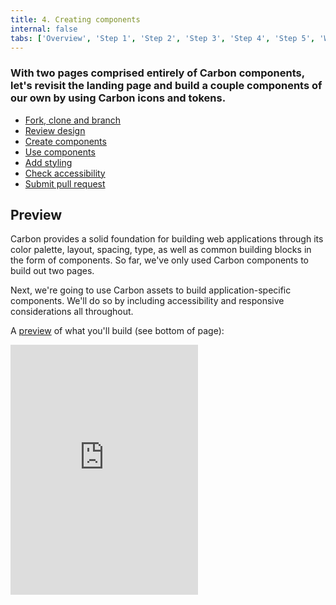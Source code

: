 ```yaml
---
title: 4. Creating components
internal: false
tabs: ['Overview', 'Step 1', 'Step 2', 'Step 3', 'Step 4', 'Step 5', 'Wrapping up']
---
```


### With two pages comprised entirely of Carbon components, let's revisit the landing page and build a couple components of our own by using Carbon icons and tokens.

<AnchorLinks>

- [Fork, clone and branch](#fork-clone-and-branch)
- [Review design](#review-design)
- [Create components](#create-components)
- [Use components](#use-components)
- [Add styling](#add-styling)
- [Check accessibility](#check-accessibility)
- [Submit pull request](#submit-pull-request)

</AnchorLinks>

## Preview

Carbon provides a solid foundation for building web applications through its color palette, layout, spacing, type, as well as common building blocks in the form of components. So far, we've only used Carbon components to build out two pages.

Next, we're going to use Carbon assets to build application-specific components. We'll do so by including accessibility and responsive considerations all throughout.

A [preview](https://vue-step-5--carbon-tutorial-vue.netlify.com) of what you'll build (see bottom of page):

<Row>
  <Column offsetLg="4">
    <iframe
      height="400"
      title="Carbon Tutorial Step 4"
      src="https://vue-step-5--carbon-tutorial-vue.netlify.com"
      frameborder="no"
      allowtransparency="true"
      allowfullscreen="true"
      class="bx--iframe bx--iframe--border"
    />
  </Column>
</Row>

## Fork, clone and branch

This tutorial has an accompanying GitHub repository called [carbon-tutorial](https://github.com/carbon-design-system/carbon-tutorial-vue) that we'll use as a starting point for each step. If you haven't forked and cloned that repository yet, and haven't added the upstream remote, go ahead and do so by following the [step 1 instructions](/tutorial/step-1/vue#fork-clone--branch).

### Branch

With your repository all set up, let's check out the branch for this tutorial step's starting point.

```bash
$ git fetch upstream
$ git checkout -b vue-step-4 upstream/vue-step-4
```

_Note: This builds on top of step 3, but be sure to check out the upstream step 4 branch because it includes the static assets required to get through this step._

### Build and start app

Install the app's dependencies (in case you're starting fresh in your current directory and not continuing from the previous step):

```bash
$ yarn
```

Then, start the app:

```bash
$ yarn serve
```

You should see something similar to where the [previous step]/tutorial/vue/step-3 left off.

## Review design

Here's what we're building – an informational section that has a heading and three subheadings. Each subheading has accompanying copy and a pictogram. We'll assume that this informational section is used elsewhere on the site, meaning it's a great opportunity to build it as a resusable component. As for naming, we'll call it an `InfoSection` with three `InfoCard`s as children.

<ImageComponent cols="12" caption="Info section layout">

![Info section layout](../shared/step-4/images/info-layout.png)

</ImageComponent>

## Create components

First we need files for the components, so create an `InfoSection` folder in `src/components`. Even though we're building multiple components, their names all start with `InfoSection`, so it makes sense to have them share one folder in components. Create these files:

### Add files

```bash
src/components/InfoSection
├──index.js
└──InfoCard.vue
└──InfoSection.vue
```

Like our other components, `index.js` will serve as an entrypoint.

_Note: To adhere to the [Vue style guide](https://vuejs.org/v2/style-guide/) we have used multi word component names. This style guide stipulation is why all `@carbon/vue` components have a `cv` prefix._

##### src/components/InfoSection/index.js

```javascript
import InfoSection from './InfoSection';
import InfoCard from './InfoCard';

export { InfoSection, InfoCard };
```

### InfoSection component

Let's create the parent component that includes the "The Principles" heading. That markup currently looks like this in `LandingPage.vue`:

##### src/views/LandingPage/LandingPage.vue

```html
<div class="bx--row landing-page__r3">
  <div class="bx--col-md-4 bx--col-lg-4">
    <h3 class="landing-page__label">The Principles</h3>
  </div>
  <div class="bx--col-md-4 bx--col-lg-4">Carbon is Open</div>
  <div class="bx--col-md-4 bx--col-lg-4">Carbon is Modular</div>
  <div class="bx--col-md-4 bx--col-lg-4">Carbon is Consistent</div>
</div>
```

We want to do a few things when abstracting it to a component. First, we only want Carbon (`bx--`) and this component's class names; we don't want to include `landing-page__r3` as that's specific to the landing page. That will be passed in as a property to the component.

We'll also:

- Add component class names like `info-section` and `info-section__heading`
- Semantically use `<section>` instead of `<div>`
- Update the grid columns to match the design
- Replace `The Principles` with `{{heading}}`
- Replace columns 2 - 4 with a slot.

Using `props` we can render any heading and any number of children components (`InfoCard` that we'll build soon.)

##### src/components/InfoSection/InfoSection.vue

```html
<template>
  <section class="bx--row info-section">
    <div class="bx--col-md-8 bx--col-lg-4 bx--col-xlg-3">
      <h3 class="info-section__heading">{{ heading }}</h3>
    </div>
    <slot />
  </section>
</template>
```

Then name our component and add a property to the script section.

##### src/components/InfoSection/InfoSection.vue

```javascript
<script>
export default {
  name: "InfoSection",
  props: {
    heading: String
  }
};
</script>
```

At this point let's add styling for the new class names that we just added.

##### src/components/InfoSection/InfoSection.vue

```scss
<style lang="scss">
@import "../../styles/_carbon-utils";

.info-section__heading {
  @include carbon--type-style('heading-01');
}
</style>
```

### InfoCard component

Next up we're going to build a component for columns 2 - 4, which currently looks like `<div class="bx--col-md-4 bx--col-lg-4">Carbon is Open</div>`. Create a new file InfoCard.vue, add:

##### src/components/InfoSection/InfoCard.vue

```html
<template>
  <article
    class="info-card bx--col-md-4 bx--col-lg-4 bx--col-xlg-3 bx--offset-xlg-1"
  >
    <h4 class="info-card__heading">{{ heading }}</h4>
    <p class="info-card__body">{{ body }}</p>
    <component :is="icon" />
  </article>
</template>
```

Give it a name and add props

```javascript
<script>
export default {
  name: "InfoCard",
  props: {
    heading: String,
    body: String,
    icon: Object
  }
};
</script>
```

_Note: Make sure to export the two components from index.js!_

In doing so, we:

- Used the semantic `<article>` instead of `<div>`
- Added `info-card` classes
- Used `props` to render the heading, body copy, and icon
- Set columns to match the grid

_Note: At extra large viewports, we are using _`bx--col-xlg-3 bx--offset-xlg-1`_ so each column takes up 3 of the 16 grid columns, with a 1 column offset._

## Use components

Our styling is not complete yet, but with our components built let's put them to use. In `LandingPage.vue`, import the components towards the top of the script section. If you havent added a script section, do so now.

##### src/views/LandingPage/LandingPage.vue

```javascript
<script>
import { InfoSection, InfoCard } from '../../components/InfoSection';

export default {
  name: 'LandingPage',
  components: { InfoSection, InfoCard }
};
</script>
```

While we're here next to the component imports, let's import the icons that we'll need as well.

##### src/views/LandingPage/LandingPage.vue

```javascript
import Globe32 from '@carbon/icons-vue/lib/globe/32';
import PersonFavorite32 from '@carbon/icons-vue/lib/person--favorite/32';
import Application32 from '@carbon/icons-vue/lib/application/32';
```

_Note: You'll notice that these 32px icons aren't the pictograms as designed. The Carbon team is currently working on adding pictograms to the icons packages. Until then, we'll use the biggest SVGs._

Don't forget to add the icons to the list of components used in our template. Wait a minute, are they being used by our template? Well yes and no. The components are going to be passed as an attribute rather than being used as a dom element. Vue treats this use case differently and instead of adding to the components property we need to assign the icons directly to the 'this' object. We can achieve this in a number of different ways, for example as data or computed propeties. The following is my preferred method when reactivity is not needed.

In the script section of the component add the lifecycle method `created()` to add the icons to the component.

##### src/views/LandingPage/LandingPage.vue

```javascript
  created() {
    // Add icons to this
    Object.assign(this, {
      Globe32,
      PersonFavorite32,
      Application32
    });
  }
```

With everything imported, replace the current template content:

##### src/views/LandingPage/LandingPage.vue

```html
<div class="bx--row landing-page__r3">
  <div class="bx--col-md-4 bx--col-lg-4">
    <h3 class="landing-page__label">The Principles</h3>
  </div>
  <div class="bx--col-md-4 bx--col-lg-4">Carbon is Open</div>
  <div class="bx--col-md-4 bx--col-lg-4">Carbon is Modular</div>
  <div class="bx--col-md-4 bx--col-lg-4">Carbon is Consistent</div>
</div>
```

With the new components:

##### src/views/LandingPage/LandingPage.vue

<!-- prettier-ignore-start -->
```html
<info-section heading="The Principles" class="landing-page__r3">
</info-section>
```
<!-- prettier-ignore-end -->

Then slot the `InfoCard` content inside the `InfoSection` tag to give.

##### src/views/LandingPage/LandingPage.vue

<!-- prettier-ignore-start -->
```html
<info-section heading="The Principles" class="landing-page__r3">
  <info-card
    heading="Carbon is Open"
    body="It's a distributed effort, guided by the principles of the open-source movement. Carbon's users are also it's makers, and everyone is encouraged to contribute."
    :icon="PersonFavorite32"
  />
  <info-card
    heading="Carbon is Modular"
    body="Carbon's modularity ensures maximum flexibility in execution. It's components are designed to work seamlessly with each other, in whichever combination suits the needs of the user."
    :icon="Application32"
  />
  <info-card
    heading="Carbon is Consistent"
    body="Based on the comprehensive IBM Design Language, every element and component of Carbon was designed from the ground up to work elegantly together to ensure consistent, cohesive user experiences."
    :icon="Globe32"
  />
</info-section>
```
<!-- prettier-ignore-end -->

_Note: Now is a good time to resize your browser from phone to extra large viewport widths to see how the responsive grid is working before we add further styling._

## Add styling

Here's our design showing the spacing tokens that we need to add. We also need to set type style and borders.

<ImageComponent cols="12" caption="Info section spacing">

![Info section spacing](../shared/step-4/images/info-spacing.png)

</ImageComponent>

### Layout

Starting with layout, add the style section to `src/components/InfoSection/InfoCard.vue`.

##### src/components/InfoSection/InfoCard.vue

```scss
<style lang="scss">
@import "../../styles/carbon-utils";

.info-card {
  margin-top: $spacing-09;
  display: flex;
  flex-direction: column;

  svg {
    margin-top: $spacing-09;
  }

  // top border in only small breakpoints to prevent overrides
  @include carbon--breakpoint-down(md) {
    &:not(:nth-child(2)) {
      border-top: 1px solid $ui-03;
      padding-top: $spacing-09;
    }
  }

  // left border in just the 2nd column items
  @include carbon--breakpoint(md) {
    &:nth-child(odd) {
      border-left: 1px solid $ui-03;
    }
  }

  // left border in all items
  @include carbon--breakpoint(lg) {
    margin-top: 0;
    border-left: 1px solid $ui-03;

    svg {
      margin-top: $layout-06;
    }
  }
}
</style>
```

Once you save, go ahead and resize your browser to see the responsive layout at the different breakpoints. Make sure to review these color and spacing tokens. There are also a few breakpoint mixins that may be new to you. The `@carbon/layout` [SassDoc](https://github.com/carbon-design-system/carbon/blob/master/packages/layout/docs/sass.md) is a great reference to see what all is available.

### Type

Our `InfoCard` headings look to be too small. We need to increase their font sizes according to the design spec with:

##### src/components/InfoSection/InfoCard.vue

```scss
.info-card__heading {
  @include carbon--type-style('productive-heading-03');
}
```

Also, the design has the last word in each subheading as bold. To accomplish that, add this computed property to `InfoCard.vue`.

##### src/components/InfoSection/InfoCard.vue

```javascript
computed: {
// Take in a phrase and separate the third word in an array
  splitHeading() {
    const splitHeading = this.heading.split(" ");
    const finalWord = splitHeading.pop();
    return [splitHeading.join(" "), finalWord];
  }
}
```

Then, update `InfoCard.vue` to use `splitHeading`.

##### src/components/InfoSection/InfoCard.vue

Replacing

```html
<h4 class="info-card__heading">
  {{heading}}
</h4>
```

with

##### src/components/InfoSection/InfoCard.vue

```html
<h4 class="info-card__heading">
  {{ splitHeading[0] }}
  <strong>{{ splitHeading[1] }}</strong>
</h4>
```

Finally, add the following declaration block in the style section of `InfoCard.vue` to set body copy styles and to bottom-align the icons.

##### src/components/InfoSection/InfoCard.vue

```scss
.info-card__body {
  margin-top: $spacing-06;
  flex-grow: 1; // fill space so icons are bottom aligned
  @include type-style('body-long-01');

  // prevent large line lengths between small and medium viewports
  @include carbon--breakpoint-between(321px, md) {
    max-width: 75%;
  }
}
```

## Check accessibility

We've added new markup and styles, so it's a good practice to check [DAP](https://www.ibm.com/able/dynamic-assessment-plug-in.html) and make sure our rendered markup is on the right track for accessibility.

With the browser extension installed, Chrome in this example, open Dev Tools and run DAP.

<ImageComponent cols="12" caption="DAP violations">

![DAP violations](../shared/step-4/images/DAP-violations.png)

</ImageComponent>

That first violation is for the off-screen "skip to content" link. This link isn't shown and is used to assist screen reading, so the color contrast violation can be ignored.

But, those three other violations came from the `<article>` element used in new `InfoCard`. Since the `<article>` element requires a label, it seems like we may be using the wrong semantic element. A humble `<div>` will suffice.

In `InfoCard.vue`, replace the `<article>` opening and closing tags with `<div>` tags.

Also it's time to fix it if you didn't but I'm sure you can manage that by yourself.

## Submit pull request

We're going to submit a pull request to verify completion of this tutorial step.

### Continuous integration (CI) check

Run the CI check to make sure we're all set to submit a pull request.

```bash
$ yarn ci-check
```

_Note: Having issues running the CI check? [Step 1](</tutorial/step-1/vue#continuous-integration-(ci)-check>) has troubleshooting notes that may help._

### Git commit and push

Before we can create a pull request, stage and commit all of your changes:

```bash
$ git add --all && git commit -m "feat(tutorial): complete step 4"
```

Then, push to your repository:

```bash
$ git push origin vue-step-4
```

_Note: Having issues pushing your changes? [Step 1](/tutorial/step-1/vue#git-commit-and-push) has troubleshooting notes that may help._

### Pull request (PR)

Finally, visit [carbon-tutorial](https://github.com/carbon-design-system/carbon-tutorial) to "Compare & pull request". In doing so, make sure that you are comparing to `vue-step-4` into `base: vue-step-4`.

_Note: Expect your tutorial step PRs to be reviewed by the Carbon team but not merged. We'll close your PR so we can keep the repository's remote branches pristine and ready for the next person!_
